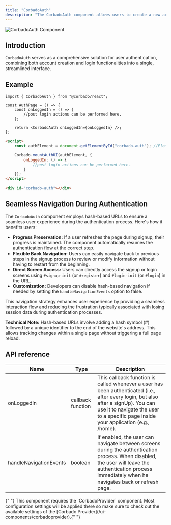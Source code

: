 ```yaml
---
title: "CorbadoAuth"
description: "The CorbadoAuth component allows users to create a new account or login."
---
```


![CorbadoAuth Component](/images/frontend-integration/ui-components/corbado-auth/corbadoauth-component-dark.webp)

## Introduction

`CorbadoAuth` serves as a comprehensive solution for user authentication, combining both account creation and login functionalities into a single, streamlined interface.

## Example

<CodeGroup>

```tsx React
import { CorbadoAuth } from "@corbado/react";

const AuthPage = () => {
    const onLoggedIn = () => {
        //post login actions can be performed here.
    };

    return <CorbadoAuth onLoggedIn={onLoggedIn} />;
};
```

```html VanillaJS
<script>
    const authElement = document.getElementById("corbado-auth"); //Element where you want to render CorbadoAuth UI

    Corbado.mountAuthUI(authElement, {
        onLoggedIn: () => {
            //post login actions can be performed here.
        }
    });
</script>

<div id="corbado-auth"></div>
```

</CodeGroup>

## Seamless Navigation During Authentication

The `CorbadoAuth` component employs hash-based URLs to ensure a seamless user experience during the authentication process. Here's how it benefits users:

-   **Progress Preservation:** If a user refreshes the page during signup, their progress is maintained. The component automatically resumes the authentication flow at the correct step.
-   **Flexible Back Navigation:** Users can easily navigate back to previous steps in the signup process to review or modify information without having to restart from the beginning.
-   **Direct Screen Access:** Users can directly access the signup or login screens using `#signup-init` (or `#register`) and `#login-init` (or `#login`) in the URL.
-   **Customization:** Developers can disable hash-based navigation if needed by setting the `handleNavigationEvents` option to false.

This navigation strategy enhances user experience by providing a seamless interaction flow and reducing the frustration typically associated with losing session data during authentication processes.

**Technical Note:** Hash-based URLs involve adding a hash symbol (#) followed by a unique identifier to the end of the website's address. This allows tracking changes within a single page without triggering a full page reload.

## API reference

| Name                   | Type              | Description                                                                                                                                                                                                               |
| ---------------------- | ----------------- | ------------------------------------------------------------------------------------------------------------------------------------------------------------------------------------------------------------------------- |
| onLoggedIn             | callback function | This callback function is called whenever a user has been authenticated (i.e., after every login, but also after a signUp). You can use it to navigate the user to a specific page inside your application (e.g., /home). |
| handleNavigationEvents | boolean           | If enabled, the user can navigate between screens during the authentication process. When disabled, the user will leave the authentication process immediately when he navigates back or refresh page.                    |

<Note>
    {" "}
    This component requires the `CorbadoProvider` component. Most configuration settings
    will be applied there so make sure to check out the available settings of the
    [Corbado Provider](/ui-components/corbadoprovider).{" "}
</Note>
